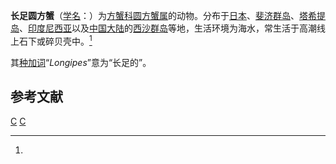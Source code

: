 {{Speciesbox
| genus = Cyclograpsus
| species = longipes
| authority = (Stimpson, 1858)<ref name='id12026'>{{cite web| url =http://www.bioinfo.cn/db05/BjdwSpecies.php?action=view&id=12026| title =长足圆方蟹| work =《中国动物物种编目数据库》| publisher =中国科学院微生物研究所| author =中国科学院动物研究所| accessdate =2009-04-28| deadurl =yes| archiveurl =https://web.archive.org/web/20160305070158/http://www.bioinfo.cn/db05/BjdwSpecies.php?action=view&id=12026| archivedate =2016-03-05}}</ref>
}}

'''长足圆方蟹'''（[[学名|学名]]：{{lang|la|''Cyclograpsus longipes''}}）为[[方蟹科|方蟹科]][[圆方蟹属|圆方蟹属]]的动物。分布于[[日本|日本]]、[[斐济群岛|斐济群岛]]、[[塔希提岛|塔希提岛]]、[[印度尼西亚|印度尼西亚]]以及[[中国大陆|中国大陆]]的[[西沙群岛|西沙群岛]]等地，生活环境为海水，常生活于高潮线上石下或碎贝壳中。<ref name='id12026'/>

其[[种加词|种加词]]“''Longipes''”意为“长足的”。

== 参考文献 ==
{{reflist}}

{{Taxonbar|from=Q13506601}}

[[Category:圆方蟹属|C]]
[[Category:1858年描述的动物|C]]


{{螃蟹小作品}}
